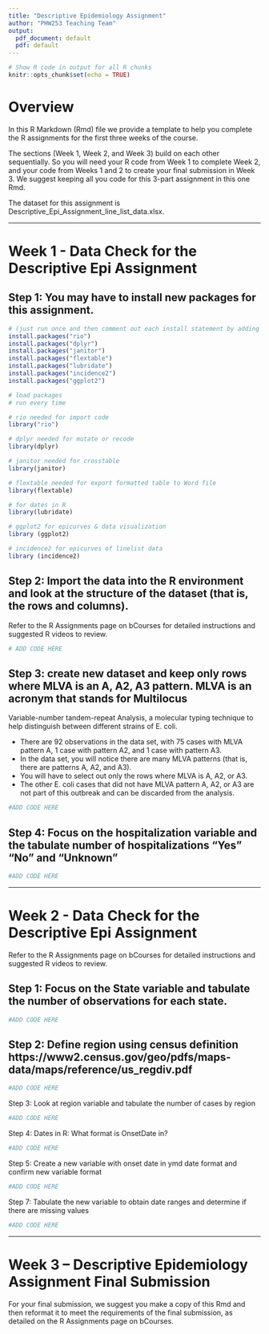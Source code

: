 ```yaml
---
title: "Descriptive Epidemiology Assignment"
author: "PHW253 Teaching Team"
output:
  pdf_document: default
  pdf: default
---
```


```r
# Show R code in output for all R chunks
knitr::opts_chunk$set(echo = TRUE)
```

# Overview

In this R Markdown (Rmd) file we provide a template to help you complete the R assignments for the first three weeks of the course. 

The sections (Week 1, Week 2, and Week 3) build on each other sequentially. So you will need your R code from Week 1 to complete Week 2, and your code from Weeks 1 and 2 to create your final submission in Week 3. We suggest keeping all you code for this 3-part assignment in this one Rmd.

The dataset for this assignment is Descriptive_Epi_Assignment_line_list_data.xlsx.

--------------------------------------------------------------------------------

# Week 1 - Data Check for the Descriptive Epi Assignment

## Step 1: You may have to install new packages for this assignment. 

```r
# (just run once and then comment out each install statement by adding # in front of each line so you are not reinstalling the packages every time you run this file.)
install.packages("rio")
install.packages("dplyr")
install.packages("janitor")
install.packages("flextable")
install.packages("lubridate")
install.packages("incidence2")
install.packages("ggplot2")
```

```r
# load packages
# run every time

# rio needed for import code
library("rio")

# dplyr needed for mutate or recode
library(dplyr)

# janitor needed for crosstable
library(janitor)

# flextable needed for export formatted table to Word file
library(flextable)

# for dates in R
library(lubridate)

# ggplot2 for epicurves & data visualization
library (ggplot2)

# incidence2 for epicurves of linelist data
library (incidence2)
```

## Step 2: Import the data into the R environment and look at the structure of the dataset (that is, the rows and columns).

Refer to the R Assignments page on bCourses for detailed instructions and suggested R videos to review.

```r
# ADD CODE HERE
```

## Step 3: create new dataset and keep only rows where MLVA is an A, A2, A3 pattern. MLVA is an acronym that stands for Multilocus
 Variable-number tandem-repeat Analysis, a molecular typing technique to help distinguish between different strains of E. coli.

* There are 92 observations in the data set, with 75 cases with MLVA pattern A, 1 case with pattern A2, and 1 case with pattern A3.
* In the data set, you will notice there are many MLVA patterns (that is, there are patterns A, A2, and A3).
* You will have to select out only the rows where MLVA is A, A2, or A3.
* The other E. coli cases that did not have MLVA pattern A, A2, or A3 are not part of this outbreak and can be discarded from the analysis.

```r
#ADD CODE HERE
```


## Step 4: Focus on the hospitalization variable and the tabulate number of hospitalizations "Yes" "No" and "Unknown"

```r
#ADD CODE HERE
```

--------------------------------------------------------------------------------

# Week 2 - Data Check for the Descriptive Epi Assignment

Refer to the R Assignments page on bCourses for detailed instructions and suggested R videos to review.

## Step 1: Focus on the State variable and tabulate the number of observations for each state.
```r
#ADD CODE HERE
```

## Step 2: Define region using census definition  https://www2.census.gov/geo/pdfs/maps-data/maps/reference/us_regdiv.pdf
```r
#ADD CODE HERE
```

Step 3: Look at region variable and tabulate the number of cases by region
```r
#ADD CODE HERE
```

Step 4: Dates in R: What format is OnsetDate in?
```r
#ADD CODE HERE
```

Step 5: Create a new variable with onset date in ymd date format and confirm new variable format
```r
#ADD CODE HERE
```

Step 7: Tabulate the new variable to obtain date ranges and determine if there are missing values
```r
#ADD CODE HERE
```


--------------------------------------------------------------------------------

# Week 3 – Descriptive Epidemiology Assignment Final Submission


For your final submission, we suggest you make a copy of this Rmd and then reformat it to meet the requirements of the final submission, as detailed on the R Assignments page on bCourses.

